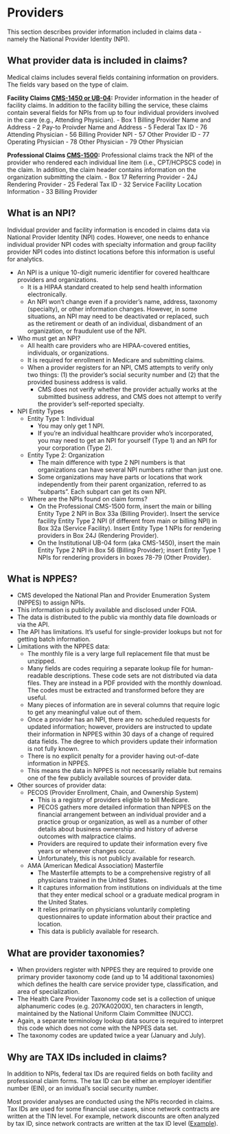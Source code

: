 # Providers

This section describes provider information included in claims data - namely the National Provider Identity (NPI).

## What provider data is included in claims?

Medical claims includes several fields containing information on providers. The fields vary based on the type of claim.

**Facility Claims [CMS-1450 or UB-04](https://www.cdc.gov/wtc/pdfs/policies/ub-40-P.pdf):**
Provider information in the header of facility claims. In addition to the facility billing the service, these claims contain several fields for NPIs from up to four individual providers involved in the care (e.g., Attending Physician).
- Box 1 Billing Provider Name and Address
- 2 Pay-to Proivder Name and Address
- 5  Federal Tax ID
- 76 Attending Physician
- 56 Billing Provider NPI
- 57 Other Provider ID
- 77 Operating Physician
- 78 Other Physician
- 79 Other Physician

**Professional Claims [CMS-1500](https://www.cms.gov/medicare/cms-forms/cms-forms/downloads/cms1500.pdf):** 
Professional claims track the NPI of the provider who rendered each individual line item (i.e., CPT/HCPSCS code) in the claim. In addition, the claim header contains information on the organization submitting the claim. 
- Box 17  Referring Provider
- 24J Rendering Provider
- 25 Federal Tax ID
- 32 Service Facility Location Information
- 33 Billing Provider

## What is an NPI?

Individual provider and facility information is encoded in claims data via National Provider Identity (NPI) codes.  However, one needs to enhance individual provider NPI codes with specialty information and group facility provider NPI codes into distinct locations before this information is useful for analytics.

- An NPI is a unique 10-digit numeric identifier for covered healthcare providers and organizations.
    - It is a HIPAA standard created to help send health information electronically.
    - An NPI won’t change even if a provider’s name, address, taxonomy (specialty), or other information changes. However, in some situations, an NPI may need to be deactivated or replaced, such as the retirement or death of an individual, disbandment of an organization, or fraudulent use of the NPI.
- Who must get an NPI?
    - All health care providers who are HIPAA-covered entities, individuals, or organizations.
    - It is required for enrollment in Medicare and submitting claims.
    - When a provider registers for an NPI, CMS attempts to verify only two things: (1) the provider's social security number and (2) that the provided business address is valid.
        - CMS does not verify whether the provider actually works at the submitted business address, and CMS does not attempt to verify the provider's self-reported specialty.
- NPI Entity Types
    - Entity Type 1: Individual
        - You may only get 1 NPI.
        - If you’re an individual healthcare provider who’s incorporated, you may need to get an NPI for yourself (Type 1) and an NPI for your corporation (Type 2).
    - Entity Type 2: Organization
        - The main difference with type 2 NPI numbers is that organizations can have several NPI numbers rather than just one.
        - Some organizations may have parts or locations that work independently from their parent organization, referred to as “subparts”. Each subpart can get its own NPI.
    - Where are the NPIs found on claim forms?
        - On the Professional CMS-1500 form, insert the main or billing Entity Type 2 NPI in Box 33a (Billing Provider). Insert the service facility Entity Type 2 NPI (if different from main or billing NPI) in Box 32a (Service Facility). Insert Entity Type 1 NPIs for rendering providers in Box 24J (Rendering Provider).
        - On the Institutional UB-04 form (aka CMS-1450), insert the main Entity Type 2 NPI in Box 56 (Billing Provider); insert Entity Type 1 NPIs for rendering providers in boxes 78-79 (Other Provider).

## What is NPPES?

- CMS developed the National Plan and Provider Enumeration System (NPPES) to assign NPIs.
- This information is publicly available and disclosed under FOIA.
- The data is distributed to the public via monthly data file downloads or via the API.
- The API has limitations. It’s useful for single-provider lookups but not for getting batch information.
- Limitations with the NPPES data:
    - The monthly file is a very large full replacement file that must be unzipped.
    - Many fields are codes requiring a separate lookup file for human-readable descriptions. These code sets are not distributed via data files. They are instead in a PDF provided with the monthly download. The codes must be extracted and transformed before they are useful.
    - Many pieces of information are in several columns that require logic to get any meaningful value out of them.
    - Once a provider has an NPI, there are no scheduled requests for updated information; however, providers are instructed to update their information in NPPES within 30 days of a change of required data fields. The degree to which providers update their information is not fully known.
    - There is no explicit penalty for a provider having out-of-date information in NPPES.
    - This means the data in NPPES is not necessarily reliable but remains one of the few publicly available sources of provider data.
- Other sources of provider data:
    - PECOS (Provider Enrollment, Chain, and Ownership System)
        - This is a registry of providers eligible to bill Medicare.
        - PECOS gathers more detailed information than NPPES on the financial arrangement between an individual provider and a practice group or organization, as well as a number of other details about business ownership and history of adverse outcomes with malpractice claims.
        - Providers are required to update their information every five years or whenever changes occur.
        - Unfortunately, this is not publicly available for research.
    - AMA (American Medical Association) Masterfile
        - The Masterfile attempts to be a comprehensive registry of all physicians trained in the United States.
        - It captures information from institutions on individuals at the time that they enter medical school or a graduate medical program in the United States.
        - It relies primarily on physicians voluntarily completing questionnaires to update information about their practice and location.
        - This data is publicly available for research.

## What are provider taxonomies?

- When providers register with NPPES they are required to provide one primary provider taxonomy code (and up to 14 additional taxonomies) which defines the health care service provider type, classification, and area of specialization.
- The Health Care Provider Taxonomy code set is a collection of unique alphanumeric codes (e.g. 207KA0200X), ten characters in length, maintained by the National Uniform Claim Committee (NUCC).
- Again, a separate terminology lookup data source is required to interpret this code which does not come with the NPPES data set.
- The taxonomy codes are updated twice a year (January and July).

## Why are TAX IDs included in claims?

In addition to NPIs, federal tax IDs are required fields on both facility and professional claim forms. The tax ID can be either an employer identifier number (EIN), or an invidual's social security number.

Most provider analyses are conducted using the NPIs recorded in claims. Tax IDs are used for some financial use cases, since network contracts are written at the TIN level. For example, network discounts are often analyzed by tax ID, since network contracts are written at the tax ID level ([Example](https://us.milliman.com/-/media/milliman/importedfiles/uploadedfiles/insight/healthreform/pdfs/determining-discounts.ashx)).
